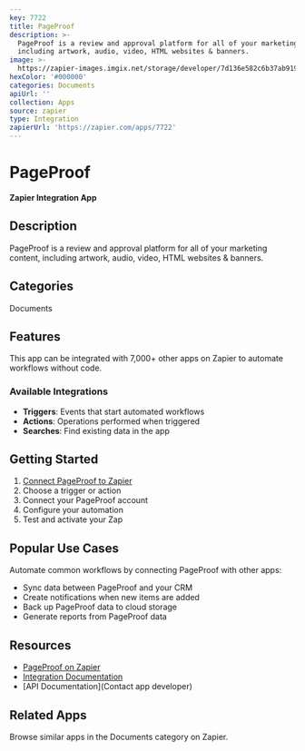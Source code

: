 ```yaml
---
key: 7722
title: PageProof
description: >-
  PageProof is a review and approval platform for all of your marketing content,
  including artwork, audio, video, HTML websites & banners.
image: >-
  https://zapier-images.imgix.net/storage/developer/7d136e582c6b37ab9198df9c583811c4_2.png?auto=format%2Ccompress&ixlib=python-3.0.0&q=50
hexColor: '#000000'
categories: Documents
apiUrl: ''
collection: Apps
source: zapier
type: Integration
zapierUrl: 'https://zapier.com/apps/7722'
---
```

# PageProof

**Zapier Integration App**

## Description

PageProof is a review and approval platform for all of your marketing content, including artwork, audio, video, HTML websites & banners.

## Categories

Documents

## Features

This app can be integrated with 7,000+ other apps on Zapier to automate workflows without code.

### Available Integrations

- **Triggers**: Events that start automated workflows
- **Actions**: Operations performed when triggered
- **Searches**: Find existing data in the app

## Getting Started

1. [Connect PageProof to Zapier](https://zapier.com/apps/7722)
2. Choose a trigger or action
3. Connect your PageProof account
4. Configure your automation
5. Test and activate your Zap

## Popular Use Cases

Automate common workflows by connecting PageProof with other apps:

- Sync data between PageProof and your CRM
- Create notifications when new items are added
- Back up PageProof data to cloud storage
- Generate reports from PageProof data

## Resources

- [PageProof on Zapier](https://zapier.com/apps/7722)
- [Integration Documentation](https://zapier.com/apps/7722/integrations)
- [API Documentation](Contact app developer)

## Related Apps

Browse similar apps in the Documents category on Zapier.
